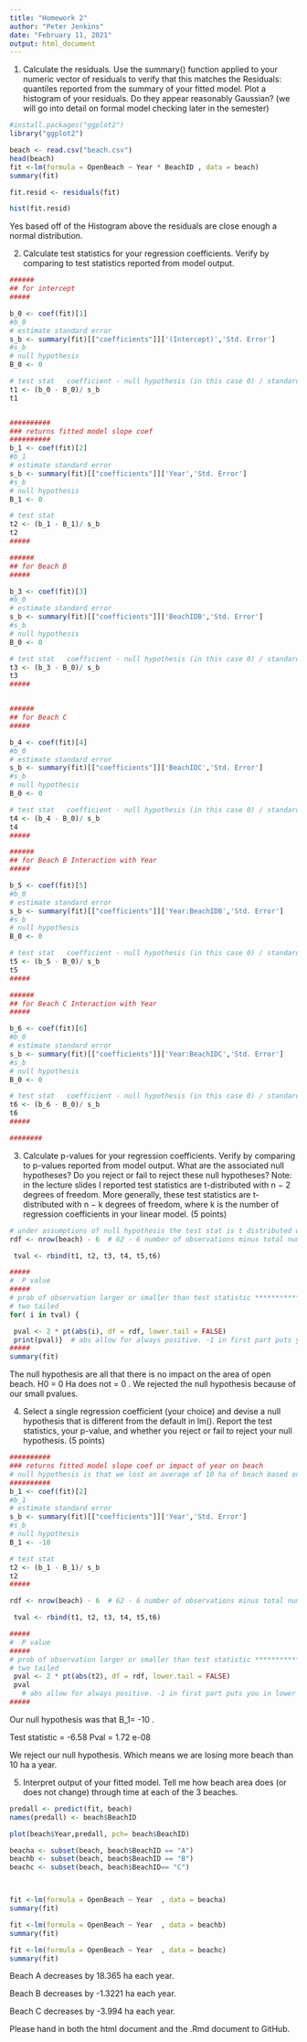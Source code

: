 ---
title: "Homework 2"
author: "Peter Jenkins"
date: "February 11, 2021"
output: html_document
---

1. Calculate the residuals. Use the summary() function applied to your numeric vector of residuals to
verify that this matches the Residuals: quantiles reported from the summary of your fitted model.
Plot a histogram of your residuals. Do they appear reasonably Gaussian? (we will go into detail on
formal model checking later in the semester)

```{r}
#install.packages("ggplot2")
library("ggplot2")

beach <- read.csv("beach.csv")
head(beach)
fit <-lm(formula = OpenBeach ~ Year * BeachID , data = beach)
summary(fit)

fit.resid <- residuals(fit)

hist(fit.resid)

```
 Yes based off of the Histogram above the residuals are close enough a normal distribution. 

2. Calculate test statistics for your regression coefficients. Verify by comparing to test statistics reported from model output.
```{r}
######
## for intercept
#####

b_0 <- coef(fit)[1]
#b_0
# estimate standard error 
s_b <- summary(fit)[["coefficients"]]['(Intercept)','Std. Error']
#s_b
# null hypothesis
B_0 <- 0

# test stat   coefficient - null hypothesis (in this case 0) / standard error  
t1 <- (b_0 - B_0)/ s_b
t1


##########
### returns fitted model slope coef
##########  
b_1 <- coef(fit)[2]
#b_1
# estimate standard error 
s_b <- summary(fit)[["coefficients"]]['Year','Std. Error']
#s_b
# null hypothesis
B_1 <- 0

# test stat
t2 <- (b_1 - B_1)/ s_b
t2
#####

######
## for Beach B
#####

b_3 <- coef(fit)[3]
#b_0
# estimate standard error 
s_b <- summary(fit)[["coefficients"]]['BeachIDB','Std. Error']
#s_b
# null hypothesis
B_0 <- 0

# test stat   coefficient - null hypothesis (in this case 0) / standard error  
t3 <- (b_3 - B_0)/ s_b
t3
#####


######
## for Beach C
#####

b_4 <- coef(fit)[4]
#b_0
# estimate standard error 
s_b <- summary(fit)[["coefficients"]]['BeachIDC','Std. Error']
#s_b
# null hypothesis
B_0 <- 0

# test stat   coefficient - null hypothesis (in this case 0) / standard error  
t4 <- (b_4 - B_0)/ s_b
t4
#####

######
## for Beach B Interaction with Year
#####

b_5 <- coef(fit)[5]
#b_0
# estimate standard error 
s_b <- summary(fit)[["coefficients"]]['Year:BeachIDB','Std. Error']
#s_b
# null hypothesis
B_0 <- 0

# test stat   coefficient - null hypothesis (in this case 0) / standard error  
t5 <- (b_5 - B_0)/ s_b
t5
#####

######
## for Beach C Interaction with Year
#####

b_6 <- coef(fit)[6]
#b_0
# estimate standard error 
s_b <- summary(fit)[["coefficients"]]['Year:BeachIDC','Std. Error']
#s_b
# null hypothesis
B_0 <- 0

# test stat   coefficient - null hypothesis (in this case 0) / standard error  
t6 <- (b_6 - B_0)/ s_b
t6
#####

########
```
3. Calculate p-values for your regression coefficients. Verify by comparing to p-values reported from model
output. What are the associated null hypotheses? Do you reject or fail to reject these null hypotheses?
Note: in the lecture slides I reported test statistics are t-distributed with n − 2 degrees of freedom.
More generally, these test statistics are t-distributed with n − k degrees of freedom, where k is the
number of regression coefficients in your linear model. (5 points)
```{r}
# under assumptions of null hypothesis the test stat is t distributed with n-2 degree freedom 
rdf <- nrow(beach) - 6  # 62 - 6 number of observations minus total number of coefficient

 tval <- rbind(t1, t2, t3, t4, t5,t6)

#####
#  P value 
#####
# prob of observation larger or smaller than test statistic ************ homework 
# two tailed
for( i in tval) {

 pval <- 2 * pt(abs(i), df = rdf, lower.tail = FALSE)
 print(pval)}  # abs allow for always positive. -1 in first part puts you in lower and left hand side...  1- abs gives upper side and to the right hand side 
#####
summary(fit)

```
The null hypothesis are all that there is no impact on the area of open beach. H0 = 0  Ha  does not = 0 .  We rejected the null hypothesis because of our small pvalues. 





4. Select a single regression coefficient (your choice) and devise a null hypothesis that is different from
the default in lm(). Report the test statistics, your p-value, and whether you reject or fail to reject
your null hypothesis. (5 points)

```{r}
##########
### returns fitted model slope coef or impact of year on beach
# null hypothesis is that we lost an average of 10 ha of beach based on previous study of sea level rise
##########  
b_1 <- coef(fit)[2]
#b_1
# estimate standard error 
s_b <- summary(fit)[["coefficients"]]['Year','Std. Error']
#s_b
# null hypothesis
B_1 <- -10

# test stat
t2 <- (b_1 - B_1)/ s_b
t2
#####

rdf <- nrow(beach) - 6  # 62 - 6 number of observations minus total number of coefficient

 tval <- rbind(t1, t2, t3, t4, t5,t6)

#####
#  P value 
#####
# prob of observation larger or smaller than test statistic ************ homework 
# two tailed
 pval <- 2 * pt(abs(t2), df = rdf, lower.tail = FALSE)
 pval
   # abs allow for always positive. -1 in first part puts you in lower and left hand side...  1- abs gives upper side and to the right hand side 
#####


```
 Our null hypothesis was that B_1= -10 .  
 
Test statistic = -6.58
Pval = 1.72 e-08 

We reject our null hypothesis. Which means we are losing more beach than 10 ha a year. 
 
 
 
 
 5. Interpret output of your fitted model. Tell me how beach area does (or does not change) through time
at each of the 3 beaches.
```{r}
predall <- predict(fit, beach)
names(predall) <- beach$BeachID

plot(beach$Year,predall, pch= beach$BeachID)

beacha <- subset(beach, beach$BeachID == "A") 
beachb <- subset(beach, beach$BeachID == "B")
beachc <- subset(beach, beach$BeachID== "C")



fit <-lm(formula = OpenBeach ~ Year  , data = beacha)
summary(fit)

fit <-lm(formula = OpenBeach ~ Year  , data = beachb)
summary(fit)

fit <-lm(formula = OpenBeach ~ Year  , data = beachc)
summary(fit)

```
 Beach A decreases by 18.365 ha each year. 
 
Beach B decreases by -1.3221 ha each year. 

Beach C decreases by -3.994 ha each year. 
 



 Please hand in both the html document and the .Rmd document to GitHub.
